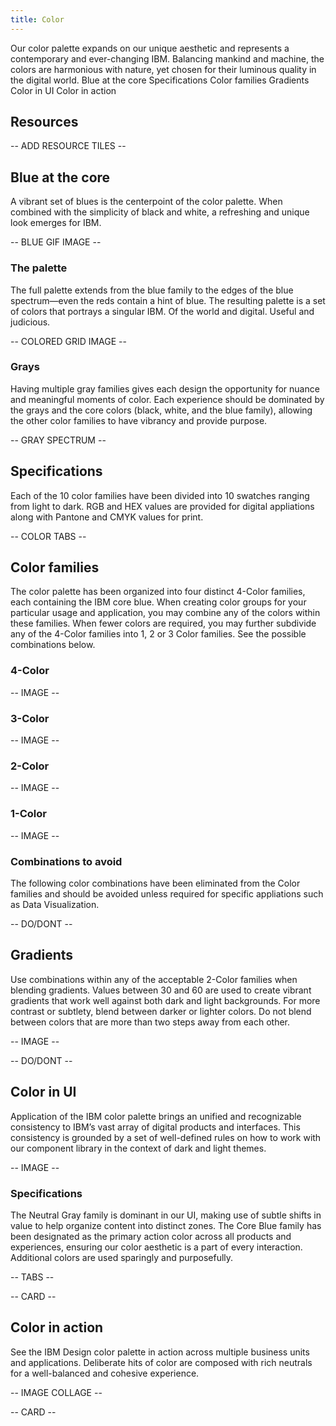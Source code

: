 ```yaml
---
title: Color
---
```



<PageDescription>
  Our color palette expands on our unique aesthetic and represents a
  contemporary and ever-changing IBM. Balancing mankind and machine, the colors
  are harmonious with nature, yet chosen for their luminous quality in the
  digital world.
</PageDescription>

<AnchorLinks>
  <AnchorLink>Blue at the core</AnchorLink>
  <AnchorLink>Specifications</AnchorLink>
  <AnchorLink>Color families</AnchorLink>
  <AnchorLink>Gradients</AnchorLink>
  <AnchorLink>Color in UI</AnchorLink>
  <AnchorLink>Color in action</AnchorLink>
</AnchorLinks>

## Resources

-- ADD RESOURCE TILES --

## Blue at the core

A vibrant set of blues is the centerpoint of the color palette. When combined with the simplicity of black and white, a refreshing and unique look emerges for IBM.

-- BLUE GIF IMAGE --

### The palette

The full palette extends from the blue family to the edges of the blue spectrum—even the reds contain a hint of blue. The resulting palette is a set of colors that portrays a singular IBM. Of the world and digital. Useful and judicious.

-- COLORED GRID IMAGE --

### Grays

Having multiple gray families gives each design the opportunity for nuance and meaningful moments of color. Each experience should be dominated by the grays and the core colors (black, white, and the blue family), allowing the other color families to have vibrancy and provide purpose.

-- GRAY SPECTRUM --

## Specifications

Each of the 10 color families have been divided into 10 swatches ranging from light to dark. RGB and HEX values are provided for digital appliations along with Pantone and CMYK values for print.

-- COLOR TABS --

## Color families

The color palette has been organized into four distinct 4-Color families, each containing the IBM core blue. When creating color groups for your particular usage and application, you may combine any of the colors within these families. When fewer colors are required, you may further subdivide any of the 4-Color families into 1, 2 or 3 Color families. See the possible combinations below.

### 4-Color

-- IMAGE --

### 3-Color

-- IMAGE --

### 2-Color

-- IMAGE --

### 1-Color

-- IMAGE --

### Combinations to avoid

The following color combinations have been eliminated from the Color families and should be avoided unless required for specific appliations such as Data Visualization.

-- DO/DONT --

## Gradients

Use combinations within any of the acceptable 2-Color families when blending gradients. Values between 30 and 60 are used to create vibrant gradients that work well against both dark and light backgrounds. For more contrast or subtlety, blend between darker or lighter colors. Do not blend between colors that are more than two steps away from each other.

-- IMAGE --

-- DO/DONT --

## Color in UI

Application of the IBM color palette brings an unified and recognizable consistency to IBM’s vast array of digital products and interfaces. This consistency is grounded by a set of well-defined rules on how to work with our component library in the context of dark and light themes.

-- IMAGE --

### Specifications

The Neutral Gray family is dominant in our UI, making use of subtle shifts in value to help organize content into distinct zones. The Core Blue family has been designated as the primary action color across all products and experiences, ensuring our color aesthetic is a part of every interaction. Additional colors are used sparingly and purposefully.

-- TABS --

-- CARD --

## Color in action

See the IBM Design color palette in action across multiple business units and applications. Deliberate hits of color are composed with rich neutrals for a well-balanced and cohesive experience.

-- IMAGE COLLAGE --

-- CARD --
